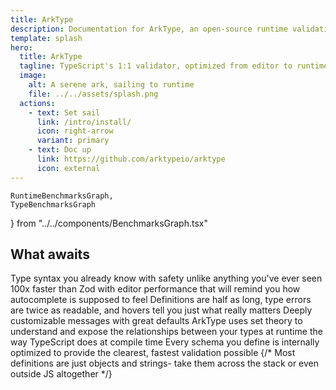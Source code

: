 ```yaml
---
title: ArkType
description: Documentation for ArkType, an open-source runtime validation library for TypeScript
template: splash
hero:
  title: ArkType
  tagline: TypeScript's 1:1 validator, optimized from editor to runtime.
  image:
    alt: A serene ark, sailing to runtime
    file: ../../assets/splash.png
  actions:
    - text: Set sail
      link: /intro/install/
      icon: right-arrow
      variant: primary
    - text: Doc up
      link: https://github.com/arktypeio/arktype
      icon: external
---
```


	RuntimeBenchmarksGraph,
	TypeBenchmarksGraph
} from "../../components/BenchmarksGraph.tsx"

<div class="not-content">
	<HeroBackdrop client:only="react" />
</div>

## What awaits

<CardGrid stagger>
	<Card title="Unparalleled DX" icon="seti:tsconfig">
		Type syntax you already know with safety unlike anything you've ever seen
		<TsBlock code={unparalleledDxSrc} />
	</Card>
	<Card title="Faster. Everywhere." icon="rocket">
		100x faster than Zod with editor performance that will remind you how
		autocomplete is supposed to feel
		<Tabs>
			<TabItem label="Runtime">
				<RuntimeBenchmarksGraph />
			</TabItem>
			<TabItem label="Editor">
				<TypeBenchmarksGraph />
			</TabItem>
		</Tabs>
	</Card>
	<Card title="Clear and concise" icon="comment-alt">
		Definitions are half as long, type errors are twice as readable, and hovers
		tell you just what really matters
		<TsBlock code={clearAndConciseSrc} />
	</Card>
	<Card title="Better errors" icon="error">
		Deeply customizable messages with great defaults
		<TsBlock code={betterErrorsSrc} />
	</Card>
	<Card title="Deeply introspectable" icon="seti:code-search">
		ArkType uses set theory to understand and expose the relationships between
		your types at runtime the way TypeScript does at compile time
	</Card>
	<Card title="Smarter by default" icon="seti:smarty">
		Every schema you define is internally optimized to provide the clearest,
		fastest validation possible
	</Card>
	{/* <Card title="Portable" icon="seti:json">
		Most definitions are just objects and strings- take them across the stack or
		even outside JS altogether
	</Card> */}
</CardGrid>
